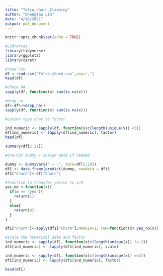 ```yaml
---
title: "Telco_churn_Cleaning"
author: "Shengtao Lin"
date: "4/18/2021"
output: pdf_document
---
```


```r
knitr::opts_chunk$set(echo = TRUE)
```

```r
#Libraries
library(tidyverse)
library(ggplot2)
library(caret)
```

```r
#read csv
df = read.csv("Telco_churn.csv",sep=',')
head(df)
```
```r
#check NA
sapply(df, function(x) sum(is.na(x)))
```
```r
#drop na
df<-df%>%drop_na()
sapply(df, function(x) sum(is.na(x)))
```
```r
#column type char to factor

ind_numeric <- sapply(df, function(x)c(length(unique(x)) <5))
df[ind_numeric] <- lapply(df[ind_numeric], factor)
head(df)

```


```r
summary(df[2:21])
```
```r
#one-hot dummy / scaled data if needed

dummy <- dummyVars(" ~ .", data=df[2:20])
df1 <- data.frame(predict(dummy, newdata = df))
df1["Churn"]<-df["Churn"]

#function to transfer yes/no to 1/0
yes_no <-function(x){
  if(x == "yes"){
    return(1)
  }
  else{
    return(0)
  }
}

df1["Churn"]<-apply(df1["Churn"],MARGIN=1, FUN=function(x) yes_no(x))

#scale the numerical data and factor
ind_numeric <- sapply(df1, function(x)c(length(unique(x)) != 2))
df1[ind_numeric] <- lapply(df1[ind_numeric], scale)

ind_numeric <- sapply(df1, function(x)c(length(unique(x)) ==2))
df1[ind_numeric] <- lapply(df1[ind_numeric], factor)

head(df1)
```


